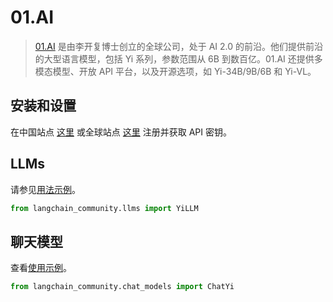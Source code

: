 # 01.AI

>[01.AI](https://www.lingyiwanwu.com/en) 是由李开复博士创立的全球公司，处于 AI 2.0 的前沿。他们提供前沿的大型语言模型，包括 Yi 系列，参数范围从 6B 到数百亿。01.AI 还提供多模态模型、开放 API 平台，以及开源选项，如 Yi-34B/9B/6B 和 Yi-VL。

## 安装和设置

在中国站点 [这里](https://platform.lingyiwanwu.com/apikeys) 或全球站点 [这里](https://platform.01.ai/apikeys) 注册并获取 API 密钥。

## LLMs

请参见[用法示例](/docs/integrations/llms/yi)。

```python
from langchain_community.llms import YiLLM
```

## 聊天模型

查看[使用示例](/docs/integrations/chat/yi)。

```python
from langchain_community.chat_models import ChatYi
```
